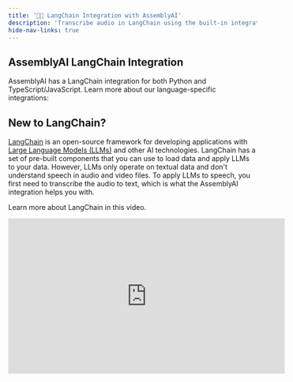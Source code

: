```yaml
---
title: '🦜️🔗 LangChain Integration with AssemblyAI'
description: 'Transcribe audio in LangChain using the built-in integration with AssemblyAI.'
hide-nav-links: true
---
```








## AssemblyAI LangChain Integration

AssemblyAI has a LangChain integration for both Python and TypeScript/JavaScript.
Learn more about our language-specific integrations:

<CardGroup cols={2}>
    <Card icon="brands python" title="Python" href="langchain/python"/>
    <Card icon="brands js" title="JavaScript/TypeScript" href="langchain/js"/>
</CardGroup>



## New to LangChain?

[LangChain](https://www.langchain.com/docs/get_started/) is an open-source framework for developing applications with [Large Language Models (LLMs)](https://www.assemblyai.com/blog/introduction-large-language-models-generative-ai/) and other AI technologies.
LangChain has a set of pre-built components that you can use to load data and apply LLMs to your data.
However, LLMs only operate on textual data and don't understand speech in audio and video files.
To apply LLMs to speech, you first need to transcribe the audio to text, which is what the AssemblyAI integration helps you with.

Learn more about LangChain in this video.

<iframe width="560" height="315" src="https://www.youtube.com/embed/RoR4XJw8wIc?si=-GPeOBm2d48ZTVQf" title="YouTube video player" frameborder="0" allow="accelerometer; autoplay; clipboard-write; encrypted-media; gyroscope; picture-in-picture; web-share" allowfullscreen></iframe>



